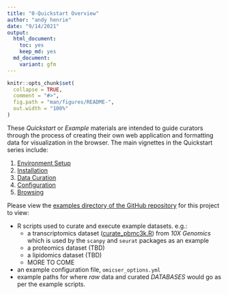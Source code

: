 ```yaml
---
title: "0-Quickstart Overview"
author: "andy henrie"
date: "9/14/2021"
output:
  html_document: 
    toc: yes
    keep_md: yes
  md_document:
    variant: gfm
---
```


<!-- README.md is generated from README.Rmd. Please edit that file -->

```r
knitr::opts_chunk$set(
  collapse = TRUE,
  comment = "#>",
  fig.path = "man/figures/README-",
  out.width = "100%"
)
```

These *Quickstart* or *Example* materials are intended to guide curators through the process of creating their own web application and formatting data for visualization in the browser.
The main vignettes in the Quickstart series include:

1. [Environment Setup](01_environment_setup.md)
2. [Installation](02_install.md)
3. [Data Curation](03_data_curation.md)
4. [Configuration](04_configuration.md)
5. [Browsing](05_browsing.md)

Please view the [examples directory of the GitHub repository](https://github.com/ndcn/omicser/tree/main/examples)
for this project to view:

- R scripts used to curate and execute example datasets. e.g.:
  - a transcriptomics dataset ([curate_pbmc3k.R](https://github.com/ndcn/omicser/tree/main/examples/curate_pbmc3k.R)) from _10X Genomics_ which is used by the `scanpy` and `seurat` packages as an example 
  - a proteomics dataset (TBD)
  - a lipidomics dataset (TBD)
  - MORE TO COME
- an example configuration file, `omicser_options.yml`
- example paths for where _raw_ data and curated _DATABASES_ would go as per the example scripts. 
